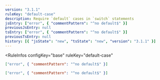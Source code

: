 ```yaml
---
version: "3.1.1"
ruleKey: "default-case"
description: Require `default` cases in `switch` statements
jsEntry: ["error", { "commentPattern": "^no default$" }]
previousJsEntry: null
tsEntry: ["error", { "commentPattern": "^no default$" }]
previousTsEntry: null
history: [{ "jsState": "new", "tsState": "new", "version": "3.1.1" }]
---
```


<RuleInfos 
  configKey="base" 
  ruleKey="default-case" 
>

```json
["error", { "commentPattern": "^no default$" }]
```

```json
["error", { "commentPattern": "^no default$" }]
```

</RuleInfos>
